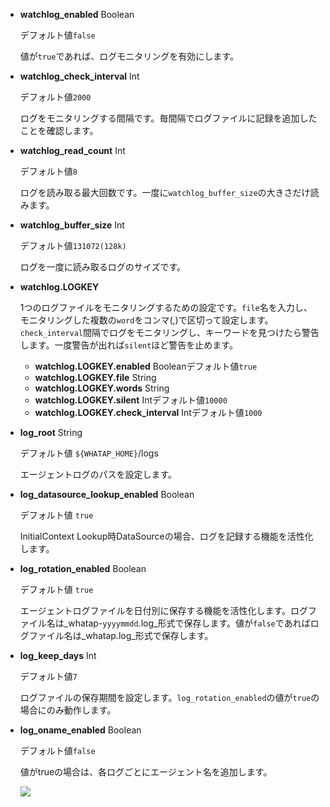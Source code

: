 -   **watchlog_enabled** <span class='type'>Boolean</span>

    デフォルト値`false`

    値が`true`であれば、ログモニタリングを有効にします。

-   **watchlog_check_interval** <span class='type'>Int</span>

    デフォルト値`2000`

    ログをモニタリングする間隔です。毎間隔でログファイルに記録を追加したことを確認します。

-   **watchlog_read_count** <span class='type'>Int</span>

    デフォルト値`8`

    ログを読み取る最大回数です。一度に`watchlog_buffer_size`の大きさだけ読みます。

-   **watchlog_buffer_size** <span class='type'>Int</span>

    デフォルト値`131072(128k)`

    ログを一度に読み取るログのサイズです。

-   **watchlog.LOGKEY**

    1つのログファイルをモニタリングするための設定です。`file`名を入力し、モニタリングした複数の`word`をコンマ(,)で区切って設定します。`check_interval`間隔でログをモニタリングし、キーワードを見つけたら警告します。一度警告が出れば`silent`ほど警告を止めます。

    -   **watchlog.LOGKEY.enabled** <span class='type'>Boolean</span>デフォルト値`true`
    -   **watchlog.LOGKEY.file** <span class='type'>String</span>
    -   **watchlog.LOGKEY.words** <span class='type'>String</span>
    -   **watchlog.LOGKEY.silent** <span class='type'>Int</span>デフォルト値`10000`
    -   **watchlog.LOGKEY.check_interval** <span class='type'>Int</span>デフォルト値`1000`

-   **log_root** <span class='type'>String</span>

    デフォルト値 `${WHATAP_HOME}`/logs

    エージェントログのパスを設定します。

-   **log_datasource_lookup_enabled** <span class='type'>Boolean</span>

    デフォルト値 `true`

    InitialContext Lookup時DataSourceの場合、ログを記録する機能を活性化します。

-   **log_rotation_enabled** <span class='type'>Boolean</span>

    デフォルト値 `true`

    エージェントログファイルを日付別に保存する機能を活性化します。ログファイル名は_whatap-`yyyymmdd`.log_形式で保存します。値が`false`であればログファイル名は_whatap.log_形式で保存します。

-   **log_keep_days** <span class='type'>Int</span>

    デフォルト値`7`

    ログファイルの保存期間を設定します。`log_rotation_enabled`の値が`true`の場合にのみ動作します。

-   **log_oname_enabled** <span class='type'>Boolean</span>

    デフォルト値`false`

    値がtrueの場合は、各ログごとにエージェント名を追加します。

    ![](/img/java-agent-log-oname.png)
